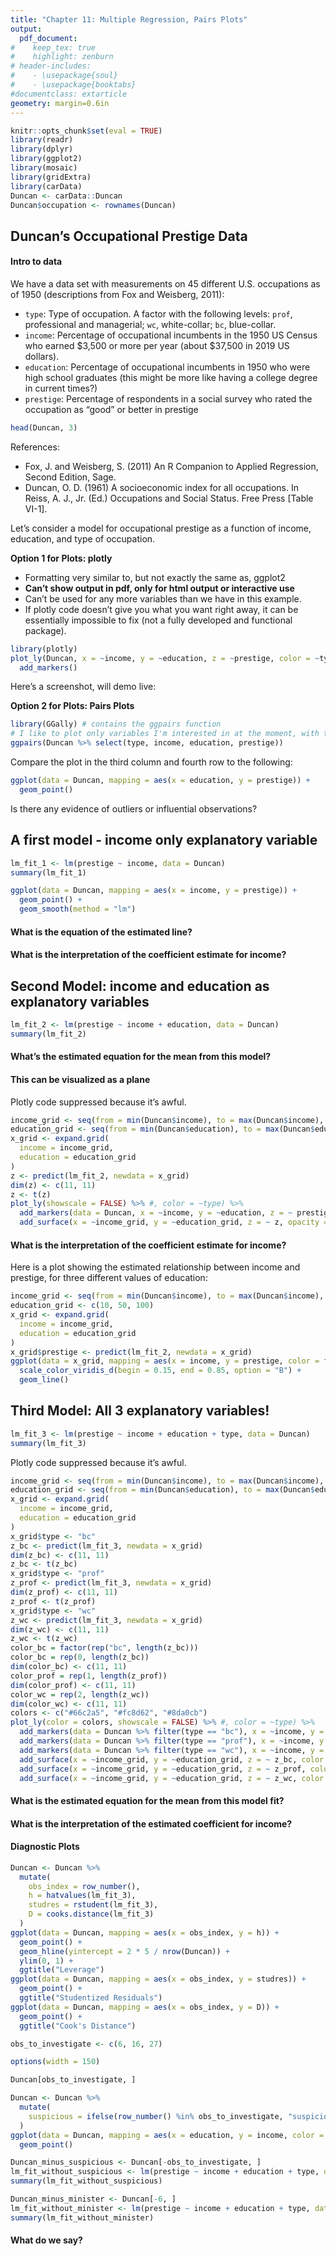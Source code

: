---
title: "Chapter 11: Multiple Regression, Pairs Plots"
output:
  pdf_document:
#    keep_tex: true
#    highlight: zenburn
# header-includes:
#    - \usepackage{soul}
#    - \usepackage{booktabs}
#documentclass: extarticle
geometry: margin=0.6in
---

```{r global_options, include=FALSE}
knitr::opts_chunk$set(eval = TRUE)
library(readr)
library(dplyr)
library(ggplot2)
library(mosaic)
library(gridExtra)
library(carData)
Duncan <- carData::Duncan
Duncan$occupation <- rownames(Duncan)
```

## Duncan's Occupational Prestige Data

#### Intro to data

We have a data set with measurements on 45 different U.S. occupations as of 1950 (descriptions from Fox and Weisberg, 2011):

 * `type`: Type of occupation. A factor with the following levels: `prof`, professional and managerial; `wc`, white-collar; `bc`, blue-collar.
 * `income`: Percentage of occupational incumbents in the 1950 US Census who earned $3,500 or more per year (about $37,500 in 2019 US dollars).
 * `education`: Percentage of occupational incumbents in 1950 who were high school graduates (this might be more like having a college degree in current times?)
 * `prestige`: Percentage of respondents in a social survey who rated the occupation as "good" or better in prestige
 
```{r}
head(Duncan, 3)
```

References:

 * Fox, J. and Weisberg, S. (2011) An R Companion to Applied Regression, Second Edition, Sage.
 * Duncan, O. D. (1961) A socioeconomic index for all occupations. In Reiss, A. J., Jr. (Ed.) Occupations and Social Status. Free Press [Table VI-1].

Let's consider a model for occupational prestige as a function of income, education, and type of occupation.

**Option 1 for Plots: plotly**

 * Formatting very similar to, but not exactly the same as, ggplot2
 * **Can't show output in pdf, only for html output or interactive use**
 * Can't be used for any more variables than we have in this example.
 * If plotly code doesn't give you what you want right away, it can be essentially impossible to fix (not a fully developed and functional package).

```{r, eval = FALSE}
library(plotly)
plot_ly(Duncan, x = ~income, y = ~education, z = ~prestige, color = ~type) %>%
  add_markers()
```

Here's a screenshot, will demo live:

\includegraphics[height=5in]{plotly_screenshot.png}

\newpage

**Option 2 for Plots: Pairs Plots**

```{r, warning=FALSE, message = FALSE}
library(GGally) # contains the ggpairs function
# I like to plot only variables I'm interested in at the moment, with the response last
ggpairs(Duncan %>% select(type, income, education, prestige))
```

Compare the plot in the third column and fourth row to the following:

```{r, fig.width=2, fig.height = 1.5}
ggplot(data = Duncan, mapping = aes(x = education, y = prestige)) +
  geom_point()
```

Is there any evidence of outliers or influential observations?

\newpage

## A first model - income only explanatory variable

```{r}
lm_fit_1 <- lm(prestige ~ income, data = Duncan)
summary(lm_fit_1)
```

```{r, fig.height = 2}
ggplot(data = Duncan, mapping = aes(x = income, y = prestige)) +
  geom_point() +
  geom_smooth(method = "lm")
```

#### What is the equation of the estimated line?

\vspace{3cm}

#### What is the interpretation of the coefficient estimate for income?

\newpage

## Second Model: income and education as explanatory variables

```{r}
lm_fit_2 <- lm(prestige ~ income + education, data = Duncan)
summary(lm_fit_2)
```

#### What's the estimated equation for the mean from this model?

\vspace{3cm}

#### This can be visualized as a plane

Plotly code suppressed because it's awful.

```{r, echo = FALSE, eval = FALSE}
income_grid <- seq(from = min(Duncan$income), to = max(Duncan$income), length = 11)
education_grid <- seq(from = min(Duncan$education), to = max(Duncan$education), length = 11)
x_grid <- expand.grid(
  income = income_grid,
  education = education_grid
)
z <- predict(lm_fit_2, newdata = x_grid)
dim(z) <- c(11, 11)
z <- t(z)
plot_ly(showscale = FALSE) %>% #, color = ~type) %>%
  add_markers(data = Duncan, x = ~income, y = ~education, z = ~ prestige) %>%
  add_surface(x = ~income_grid, y = ~education_grid, z = ~ z, opacity = 0.8)
```

\includegraphics[height=3in]{plotly_ss_1plane.png}

#### What is the interpretation of the coefficient estimate for income?

\vspace{6cm}

Here is a plot showing the estimated relationship between income and prestige, for three different values of education:

```{r, echo = FALSE}
income_grid <- seq(from = min(Duncan$income), to = max(Duncan$income), length = 11)
education_grid <- c(10, 50, 100)
x_grid <- expand.grid(
  income = income_grid,
  education = education_grid
)
x_grid$prestige <- predict(lm_fit_2, newdata = x_grid)
ggplot(data = x_grid, mapping = aes(x = income, y = prestige, color = factor(education))) +
  scale_color_viridis_d(begin = 0.15, end = 0.85, option = "B") +
  geom_line()
```

\newpage

## Third Model: All 3 explanatory variables!

```{r}
lm_fit_3 <- lm(prestige ~ income + education + type, data = Duncan)
summary(lm_fit_3)
```

Plotly code suppressed because it's awful.

```{r, echo = FALSE, eval = FALSE}
income_grid <- seq(from = min(Duncan$income), to = max(Duncan$income), length = 11)
education_grid <- seq(from = min(Duncan$education), to = max(Duncan$education), length = 11)
x_grid <- expand.grid(
  income = income_grid,
  education = education_grid
)
x_grid$type <- "bc"
z_bc <- predict(lm_fit_3, newdata = x_grid)
dim(z_bc) <- c(11, 11)
z_bc <- t(z_bc)
x_grid$type <- "prof"
z_prof <- predict(lm_fit_3, newdata = x_grid)
dim(z_prof) <- c(11, 11)
z_prof <- t(z_prof)
x_grid$type <- "wc"
z_wc <- predict(lm_fit_3, newdata = x_grid)
dim(z_wc) <- c(11, 11)
z_wc <- t(z_wc)
color_bc = factor(rep("bc", length(z_bc)))
color_bc = rep(0, length(z_bc))
dim(color_bc) <- c(11, 11)
color_prof = rep(1, length(z_prof))
dim(color_prof) <- c(11, 11)
color_wc = rep(2, length(z_wc))
dim(color_wc) <- c(11, 11)
colors <- c("#66c2a5", "#fc8d62", "#8da0cb")
plot_ly(color = colors, showscale = FALSE) %>% #, color = ~type) %>%
  add_markers(data = Duncan %>% filter(type == "bc"), x = ~income, y = ~education, z = ~ prestige, color = "bc") %>% #~ type, colors = colors) %>% #8da0cb
  add_markers(data = Duncan %>% filter(type == "prof"), x = ~income, y = ~education, z = ~ prestige, color = "prof") %>% #~ type, colors = colors) %>%
  add_markers(data = Duncan %>% filter(type == "wc"), x = ~income, y = ~education, z = ~ prestige, color = "wc") %>% #~ type, colors = colors) %>%
  add_surface(x = ~income_grid, y = ~education_grid, z = ~ z_bc, color = color_bc, cmin = 0, cmax = 2, colorscale = list(c(0,1),c("#66c2a5","#66c2a5")), opacity = 0.8) %>%
  add_surface(x = ~income_grid, y = ~education_grid, z = ~ z_prof, color = color_prof, cmin = 0, cmax = 2, colorscale = list(c(0,1),c("#fc8d62","#fc8d62")), opacity = 0.8) %>%
  add_surface(x = ~income_grid, y = ~education_grid, z = ~ z_wc, color = color_wc, cmin = 0, cmax = 1, colorscale = list(c(0,1),c("#8da0cb","#8da0cb")), opacity = 0.8)
```

\includegraphics[height=2.5in]{plotly_ss_3planes.png}

#### What is the estimated equation for the mean from this model fit?

\vspace{2cm}

#### What is the interpretation of the estimated coefficient for income?

\newpage

#### Diagnostic Plots

```{r, fig.height = 1.75}
Duncan <- Duncan %>%
  mutate(
    obs_index = row_number(),
    h = hatvalues(lm_fit_3),
    studres = rstudent(lm_fit_3),
    D = cooks.distance(lm_fit_3)
  )
ggplot(data = Duncan, mapping = aes(x = obs_index, y = h)) +
  geom_point() +
  geom_hline(yintercept = 2 * 5 / nrow(Duncan)) +
  ylim(0, 1) +
  ggtitle("Leverage")
ggplot(data = Duncan, mapping = aes(x = obs_index, y = studres)) +
  geom_point() +
  ggtitle("Studentized Residuals")
ggplot(data = Duncan, mapping = aes(x = obs_index, y = D)) +
  geom_point() +
  ggtitle("Cook's Distance")
```

```{r}
obs_to_investigate <- c(6, 16, 27)
```

\newpage

```{r, echo = FALSE}
options(width = 150)
```

```{r}
Duncan[obs_to_investigate, ]
```

```{r}
Duncan <- Duncan %>%
  mutate(
    suspicious = ifelse(row_number() %in% obs_to_investigate, "suspicious", "seems ok")
  )
ggplot(data = Duncan, mapping = aes(x = education, y = income, color = suspicious)) +
  geom_point()
```

\newpage

```{r}
Duncan_minus_suspicious <- Duncan[-obs_to_investigate, ]
lm_fit_without_suspicious <- lm(prestige ~ income + education + type, data = Duncan_minus_suspicious)
summary(lm_fit_without_suspicious)
```

```{r}
Duncan_minus_minister <- Duncan[-6, ]
lm_fit_without_minister <- lm(prestige ~ income + education + type, data = Duncan_minus_minister)
summary(lm_fit_without_minister)
```

#### What do we say?
